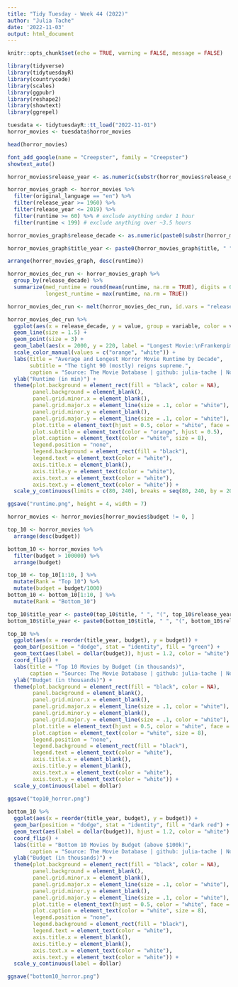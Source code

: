 ```yaml
---
title: "Tidy Tuesday - Week 44 (2022)"
author: "Julia Tache"
date: '2022-11-03'
output: html_document
---
```


```r
knitr::opts_chunk$set(echo = TRUE, warning = FALSE, message = FALSE)
```

```r
library(tidyverse)
library(tidytuesdayR)
library(countrycode)
library(scales)
library(ggpubr)
library(reshape2)
library(showtext)
library(ggrepel)

tuesdata <- tidytuesdayR::tt_load("2022-11-01")
horror_movies <- tuesdata$horror_movies

head(horror_movies)

```

```r

font_add_google(name = "Creepster", family = "Creepster")
showtext_auto()

horror_movies$release_year <- as.numeric(substr(horror_movies$release_date, 1, 4))

horror_movies_graph <- horror_movies %>%
  filter(original_language == "en") %>%
  filter(release_year >= 1960) %>%
  filter(release_year <= 2019) %>%
  filter(runtime >= 60) %>% # exclude anything under 1 hour
  filter(runtime < 199) # exclude anything over ~3.5 hours

horror_movies_graph$release_decade <- as.numeric(paste0(substr(horror_movies_graph$release_date, 1, 3), "0"))

horror_movies_graph$title_year <- paste0(horror_movies_graph$title, " ", "(", horror_movies_graph$release_year, ")")

arrange(horror_movies_graph, desc(runtime))

horror_movies_dec_run <- horror_movies_graph %>%
  group_by(release_decade) %>%
  summarize(med_runtime = round(mean(runtime, na.rm = TRUE), digits = 0),
            longest_runtime = max(runtime, na.rm = TRUE))

horror_movies_dec_run <- melt(horror_movies_dec_run, id.vars = "release_decade")

horror_movies_dec_run %>%
  ggplot(aes(x = release_decade, y = value, group = variable, color = variable)) + 
  geom_line(size = 1.5) +
  geom_point(size = 3) +
  geom_label(aes(x = 2000, y = 220, label = "Longest Movie:\nFrankenpimp (2009)\nRuntime: 3h 14m"), color = "black") +
  scale_color_manual(values = c("orange", "white")) +
  labs(title = "Average and Longest Horror Movie Runtime by Decade",
       subtitle = "The tight 90 (mostly) reigns supreme.",
       caption = "Source: The Movie Database | github: julia-tache | Nov 3rd, 2022") +
  ylab("Runtime (in min)") +
  theme(plot.background = element_rect(fill = "black", color = NA),
        panel.background = element_blank(),
        panel.grid.minor.x = element_blank(),
        panel.grid.major.x = element_line(size = .1, color = "white"),
        panel.grid.minor.y = element_blank(),
        panel.grid.major.y = element_line(size = .1, color = "white"),
        plot.title = element_text(hjust = 0.5, color = "white", face = "bold", family = "Creepster", size = 20),
        plot.subtitle = element_text(color = "orange", hjust = 0.5),
        plot.caption = element_text(color = "white", size = 8),
        legend.position = "none",
        legend.background = element_rect(fill = "black"),
        legend.text = element_text(color = "white"),
        axis.title.x = element_blank(),
        axis.title.y = element_text(color = "white"),
        axis.text.x = element_text(color = "white"),
        axis.text.y = element_text(color = "white")) +
  scale_y_continuous(limits = c(80, 240), breaks = seq(80, 240, by = 20))

ggsave("runtime.png", height = 4, width = 7)

```

```r

horror_movies <- horror_movies[horror_movies$budget != 0, ]

top_10 <- horror_movies %>%
  arrange(desc(budget))

bottom_10 <- horror_movies %>%
  filter(budget > 100000) %>%
  arrange(budget)

top_10 <- top_10[1:10, ] %>%
  mutate(Rank = "Top 10") %>%
  mutate(budget = budget/1000)
bottom_10 <- bottom_10[1:10, ] %>%
  mutate(Rank = "Bottom_10")

top_10$title_year <- paste0(top_10$title, " ", "(", top_10$release_year, ")")
bottom_10$title_year <- paste0(bottom_10$title, " ", "(", bottom_10$release_year, ")")

top_10 %>%  
  ggplot(aes(x = reorder(title_year, budget), y = budget)) + 
  geom_bar(position = "dodge", stat = "identity", fill = "green") +
  geom_text(aes(label = dollar(budget)), hjust = 1.2, color = "white") +
  coord_flip() +
  labs(title = "Top 10 Movies by Budget (in thousands)",
       caption = "Source: The Movie Database | github: julia-tache | Nov 3rd, 2022") +
  ylab("Budget (in thousands)") +
  theme(plot.background = element_rect(fill = "black", color = NA),
        panel.background = element_blank(),
        panel.grid.minor.x = element_blank(),
        panel.grid.major.x = element_line(size = .1, color = "white"),
        panel.grid.minor.y = element_blank(),
        panel.grid.major.y = element_line(size = .1, color = "white"),
        plot.title = element_text(hjust = 0.5, color = "white", face = "bold", family = "Creepster", size = 20),
        plot.caption = element_text(color = "white", size = 8),
        legend.position = "none",
        legend.background = element_rect(fill = "black"),
        legend.text = element_text(color = "white"),
        axis.title.x = element_blank(),
        axis.title.y = element_blank(),
        axis.text.x = element_text(color = "white"),
        axis.text.y = element_text(color = "white")) +
  scale_y_continuous(label = dollar)

ggsave("top10_horror.png")
  
bottom_10 %>%  
  ggplot(aes(x = reorder(title_year, budget), y = budget)) + 
  geom_bar(position = "dodge", stat = "identity", fill = "dark red") +
  geom_text(aes(label = dollar(budget)), hjust = 1.2, color = "white") +
  coord_flip() +
  labs(title = "Bottom 10 Movies by Budget (above $100k)",
       caption = "Source: The Movie Database | github: julia-tache | Nov 3rd, 2022") +
  ylab("Budget (in thousands)") +
  theme(plot.background = element_rect(fill = "black", color = NA),
        panel.background = element_blank(),
        panel.grid.minor.x = element_blank(),
        panel.grid.major.x = element_line(size = .1, color = "white"),
        panel.grid.minor.y = element_blank(),
        panel.grid.major.y = element_line(size = .1, color = "white"),
        plot.title = element_text(hjust = 0.5, color = "white", face = "bold", family = "Creepster", size = 20),
        plot.caption = element_text(color = "white", size = 8),
        legend.position = "none",
        legend.background = element_rect(fill = "black"),
        legend.text = element_text(color = "white"),
        axis.title.x = element_blank(),
        axis.title.y = element_blank(),
        axis.text.x = element_text(color = "white"),
        axis.text.y = element_text(color = "white")) +
  scale_y_continuous(label = dollar)

ggsave("bottom10_horror.png")
  

```




